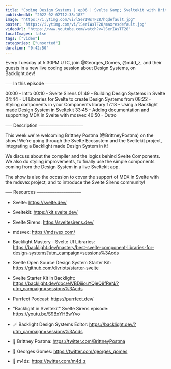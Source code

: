 ```yaml
---
title: "Coding Design Systems | ep06 | Svelte &amp; Sveltekit with Brittney Postma"
publishedAt: "2022-02-02T12:38:18Z"
image: "https://i.ytimg.com/vi/lSerIWsTF28/hqdefault.jpg"
poster: "https://i.ytimg.com/vi/lSerIWsTF28/maxresdefault.jpg"
videoUrl: "https://www.youtube.com/watch?v=lSerIWsTF28"
localImages: false
tags: ["video"]
categories: ["unsorted"]
duration: "0:42:50"
---
```

Every Tuesday at 5:30PM UTC, join @Georges_Gomes,  @m4d_z, and their guests in a new live coding session about Design Systems, on Backlight.dev!

⎯⎯⎯ In this episode ⎯⎯⎯⎯⎯⎯⎯⎯⎯⎯⎯⎯⎯⎯⎯⎯⎯⎯⎯⎯

00:00 - Intro
00:10 - Svelte Sirens
01:49 - Building Design Systems in Svelte
04:44 - UI Libraries for Svelte to create Design Systems from
08:22 - Styling components in your Components library
17:18 - Using a Backlight made Design System in Sveltekit
33:45 - Adding documentation and supporting MDX in Svelte with mdsvex
40:50 - Outro

⎯⎯⎯ Description ⎯⎯⎯⎯⎯⎯⎯⎯⎯⎯⎯⎯⎯⎯⎯⎯⎯⎯⎯⎯

This week we're welcoming Brittney Postma (@BrittneyPostma) on the show! We're going through the Svelte Ecosystem and the Sveltekit project, integrating a Backlight made Design System in it!

We discuss about the compiler and the logics behind Svelte Components. We also do styling improvements, to finally use the simple components coming from the Design System in a live Sveltekit app.

The show is also the occasion to cover the support of MDX in Svelte with the mdsvex project, and to introduce the Svelte Sirens community!

⎯⎯⎯ Resources ⎯⎯⎯⎯⎯⎯⎯⎯⎯⎯⎯⎯⎯⎯⎯⎯⎯⎯⎯⎯

- Svelte: https://svelte.dev/
- Sveltekit: https://kit.svelte.dev/
- Svelte Sirens: https://sveltesirens.dev/
- mdsvex: https://mdsvex.com/
- Backlight Mastery - Svelte UI Libraries: https://backlight.dev/mastery/best-svelte-component-libraries-for-design-systems?utm_campaign=sessions%3Acds

- Svelte Open Source Design System Starter Kit: https://github.com/divriots/starter-svelte
- Svelte Starter Kit in Backlight: https://backlight.dev/doc/elVBDiiiouYQjeQ9fReN/?utm_campaign=sessions%3Acds

- Purrfect Podcast: https://purrfect.dev/ 
- "Backlight in Sveltekit" Svelte Sirens episode: https://youtu.be/S9BxYHBwYvo

- 🪄 Backlight Design Systems Editor: https://backlight.dev/?utm_campaign=sessions%3Acds
- 🐥 Brittney Postma: https://twitter.com/BrittneyPostma
- 🐥 Georges Gomes: https://twitter.com/georges_gomes
- 🐥 m4dz: https://twitter.com/m4d_z

